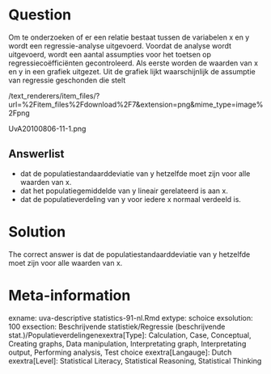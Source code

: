 Question
========

Om te onderzoeken of er een relatie bestaat tussen de variabelen x en y wordt een regressie-analyse uitgevoerd. Voordat de analyse wordt uitgevoerd, wordt een aantal assumpties voor het toetsen op regressiecoëfficiënten gecontroleerd. Als eerste worden de waarden van x en y in een grafiek uitgezet. Uit de grafiek lijkt waarschijnlijk de assumptie van regressie geschonden die stelt 

 /text_renderers/item_files/?url=%2Fitem_files%2Fdownload%2F7&extension=png&mime_type=image%2Fpng 

 UvA20100806-11-1.png 

Answerlist
----------
* dat de populatiestandaarddeviatie van y hetzelfde moet zijn voor alle waarden van x.
* dat het populatiegemiddelde van y lineair gerelateerd is aan x.
* dat de populatieverdeling van y voor iedere x normaal verdeeld is.

Solution
========

The correct answer is  dat de populatiestandaarddeviatie van y hetzelfde moet zijn voor alle waarden van x. 

Meta-information
================
exname: uva-descriptive statistics-91-nl.Rmd 
extype: schoice 
exsolution: 100 
exsection: Beschrijvende statistiek/Regressie (beschrijvende stat.)/Populatieverdelingenexextra[Type]: Calculation, Case, Conceptual, Creating graphs, Data manipulation, Interpretating graph, Interpretating output, Performing analysis, Test choice 
exextra[Langauge]: Dutch 
exextra[Level]: Statistical Literacy, Statistical Reasoning, Statistical Thinking 
